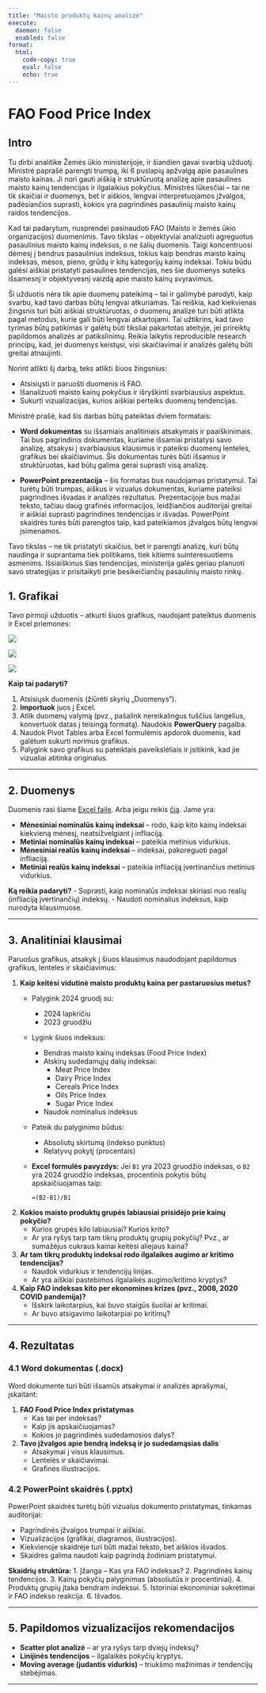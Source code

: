 ```yaml
---
title: "Maisto produktų kainų analizė"
execute:
  daemon: false
  enabled: false
format:
  html:
    code-copy: true
    eval: false
    echo: true
---
```


# FAO Food Price Index

## Intro

Tu dirbi analitike Žemės ūkio ministerijoje, ir šiandien gavai svarbią užduotį. Ministrė paprašė parengti trumpą, iki 6 puslapių apžvalgą apie pasaulines maisto kainas. Ji nori gauti aiškią ir struktūruotą analizę apie pasaulines maisto kainų tendencijas ir ilgalaikius pokyčius. Ministrės lūkesčiai – tai ne tik skaičiai ir duomenys, bet ir aiškios, lengvai interpretuojamos įžvalgos, padėsiančios suprasti, kokios yra pagrindinės pasaulinių maisto kainų raidos tendencijos.

Kad tai padarytum, nusprendei pasinaudoti FAO (Maisto ir žemės ūkio organizacijos) duomenimis. Tavo tikslas – objektyviai analizuoti agreguotus pasaulinius maisto kainų indeksus, o ne šalių duomenis. Taigi koncentruosi dėmesį į bendrus pasaulinius indeksus, tokius kaip bendras maisto kainų indeksas, mėsos, pieno, grūdų ir kitų kategorijų kainų indeksai. Tokiu būdu galėsi aiškiai pristatyti pasaulines tendencijas, nes šie duomenys suteiks išsamesnį ir objektyvesnį vaizdą apie maisto kainų svyravimus.

Ši užduotis nėra tik apie duomenų pateikimą – tai ir galimybė parodyti, kaip svarbu, kad tavo darbas būtų lengvai atkuriamas. Tai reiškia, kad kiekvienas žingsnis turi būti aiškiai struktūruotas, o duomenų analizė turi būti atlikta pagal metodus, kurie gali būti lengvai atkartojami. Tai užtikrins, kad tavo tyrimas būtų patikimas ir galėtų būti tiksliai pakartotas ateityje, jei prireiktų papildomos analizės ar patikslinimų. Reikia laikytis reproducible research principų, kad, jei duomenys keistųsi, visi skaičiavimai ir analizės galėtų būti greitai atnaujinti.

Norint atlikti šį darbą, teks atlikti šiuos žingsnius:

* Atsisiųsti ir paruošti duomenis iš FAO.
* Išanalizuoti maisto kainų pokyčius ir išryškinti svarbiausius aspektus.
* Sukurti vizualizacijas, kurios aiškiai perteiks duomenų tendencijas.

Ministrė prašė, kad šis darbas būtų pateiktas dviem formatais:

* **Word dokumentas** su išsamiais analitiniais atsakymais ir paaiškinimais. Tai bus pagrindinis dokumentas, kuriame išsamiai pristatysi savo analizę, atsakysi į svarbiausius klausimus ir pateiksi duomenų lenteles, grafikus bei skaičiavimus. Šis dokumentas turės būti išsamus ir struktūruotas, kad būtų galima gerai suprasti visą analizę.

* **PowerPoint prezentacija** – šis formatas bus naudojamas pristatymui. Tai turėtų būti trumpas, aiškus ir vizualus dokumentas, kuriame pateiksi pagrindines išvadas ir analizės rezultatus. Prezentacijoje bus mažai teksto, tačiau daug grafinės informacijos, leidžiančios auditorijai greitai ir aiškiai suprasti pagrindines tendencijas ir išvadas. PowerPoint skaidrės turės būti parengtos taip, kad pateikiamos įžvalgos būtų lengvai įsimenamos.

Tavo tikslas – ne tik pristatyti skaičius, bet ir parengti analizę, kuri būtų naudinga ir suprantama tiek politikams, tiek kitiems suinteresuotiems asmenims. Išsiaiškinus šias tendencijas, ministerija galės geriau planuoti savo strategijas ir prisitaikyti prie besikeičiančių pasaulinių maisto rinkų.

## 1. Grafikai

Tavo pirmoji užduotis – atkurti šiuos grafikus, naudojant pateiktus duomenis ir Excel priemones:

![](https://www.fao.org/images/worldfoodsituationlibraries/default-album/home_graph_1_jan25.jpg?sfvrsn=4dcedd86_283)

![](https://www.fao.org/images/worldfoodsituationlibraries/default-album/home_graph_2_jan25.jpg?sfvrsn=d0e1a022_271)

![](https://www.fao.org/images/worldfoodsituationlibraries/default-album/home_graph_3_jan25.jpg?Status=Master&sfvrsn=ba07d6c5_268)

**Kaip tai padaryti?**

1. Atsisiųsk duomenis (žiūrėti skyrių „Duomenys“).
2. **Importuok** juos į Excel.
3. Atlik duomenų valymą (pvz., pašalink nereikalingus tuščius langelius, konvertuok datas į teisingą formatą). Naudokis **PowerQuery** pagalba.
4. Naudok Pivot Tables arba Excel formulėmis apdorok duomenis, kad galėtum sukurti norimus grafikus.
5. Palygink savo grafikus su pateiktais paveikslėliais ir įsitikink, kad jie vizualiai atitinka originalus.

---

## 2. Duomenys

Duomenis rasi šiame [Excel faile](https://www.fao.org/docs/worldfoodsituationlibraries/default-document-library/food_price_indices_data_jan.xls?sfvrsn=63809b16_32). Arba jeigu reikis [čia](https://www.fao.org/worldfoodsituation/foodpricesindex/en/). Jame yra:

- **Mėnesiniai nominalūs kainų indeksai** – rodo, kaip kito kainų indeksai kiekvieną mėnesį, neatsižvelgiant į infliaciją.
- **Metiniai nominalūs kainų indeksai** – pateikia metinius vidurkius.
- **Mėnesiniai realūs kainų indeksai** – indeksai, pakoreguoti pagal infliaciją.
- **Metiniai realūs kainų indeksai** – pateikia infliaciją įvertinančius metinius vidurkius.

**Ką reikia padaryti?**
- Suprasti, kaip nominalūs indeksai skiriasi nuo realių (infliaciją įvertinančių) indeksų.
- Naudoti nominalius indeksus, kaip nurodyta klausimuose.

---

## 3. Analitiniai klausimai

Paruošus grafikus, atsakyk į šiuos klausimus naudodojant papildomus grafikus, lenteles ir skaičiavimus:

1. **Kaip keitėsi vidutinė maisto produktų kaina per pastaruosius metus?**
   - Palygink 2024 gruodį su:
     - 2024 lapkričiu
     - 2023 gruodžiu
   - Lygink šiuos indeksus:
     - Bendras maisto kainų indeksas (Food Price Index)
     - Atskirų sudedamųjų dalių indeksai:
       - Meat Price Index
       - Dairy Price Index
       - Cereals Price Index
       - Oils Price Index
       - Sugar Price Index
     - Naudok nominalius indeksus
   - Pateik du palyginimo būdus:
     - Absoliutų skirtumą (indekso punktus)
     - Relatyvų pokytį (procentais)
   - **Excel formulės pavyzdys:** Jei `B1` yra 2023 gruodžio indeksas, o `B2` yra 2024 gruodžio indeksas, procentinis pokytis būtų apskaičiuojamas taip:
     
     ```excel
     =(B2-B1)/B1
     ```
2. **Kokios maisto produktų grupės labiausiai prisidėjo prie kainų pokyčio?**
   - Kurios grupės kilo labiausiai? Kurios krito?
   - Ar yra ryšys tarp tam tikrų produktų grupių pokyčių? Pvz., ar sumažėjus cukraus kainai keitėsi aliejaus kaina?

3. **Ar tam tikrų produktų indeksai rodo ilgalaikes augimo ar kritimo tendencijas?**
   - Naudok vidurkius ir tendencijų linijas.
   - Ar yra aiškiai pastebimos ilgalaikės augimo/kritimo kryptys?

4. **Kaip FAO indeksas kito per ekonomines krizes (pvz., 2008, 2020 COVID pandemija)?**
   - Išskirk laikotarpius, kai buvo staigūs šuoliai ar kritimai.
   - Ar buvo atsigavimo laikotarpiai po kritimų?

---

## 4. Rezultatas

### 4.1 Word dokumentas (.docx)

Word dokumente turi būti išsamūs atsakymai ir analizės aprašymai, įskaitant:

1. **FAO Food Price Index pristatymas**
   - Kas tai per indeksas?
   - Kaip jis apskaičiuojamas?
   - Kokios jo pagrindinės sudedamosios dalys?
2. **Tavo įžvalgos apie bendrą indeksą ir jo sudedamąsias dalis**
   - Atsakymai į visus klausimus.
   - Lentelės ir skaičiavimai.
   - Grafinės iliustracijos.

### 4.2 PowerPoint skaidrės (.pptx)

PowerPoint skaidrės turėtų būti vizualus dokumento pristatymas, tinkamas auditorijai:

- Pagrindinės įžvalgos trumpai ir aiškiai.
- Vizualizacijos (grafikai, diagramos, iliustracijos).
- Kiekvienoje skaidrėje turi būti mažai teksto, bet aiškios išvados.
- Skaidres galima naudoti kaip pagrindą žodiniam pristatymui.

**Skaidrių struktūra:**
1. Įžanga – Kas yra FAO indeksas?
2. Pagrindinės kainų tendencijos.
3. Kainų pokyčių palyginimas (absoliutūs ir procentiniai).
4. Produktų grupių įtaka bendram indeksui.
5. Istoriniai ekonominiai sukrėtimai ir FAO indekso reakcija.
6. Išvados.

---

## 5. Papildomos vizualizacijos rekomendacijos

- **Scatter plot analizė** – ar yra ryšys tarp dviejų indeksų?
- **Linijinės tendencijos** – ilgalaikės pokyčių kryptys.
- **Moving average (judantis vidurkis)** – triukšmo mažinimas ir tendencijų stebėjimas.

---

